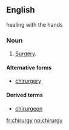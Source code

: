 ==English== healing with the hands

===Noun===
{{en-noun|chirurgies}}

# {{archaic}} [[surgery|Surgery]].

====Alternative forms====
* [[chirurgery]]

====Derived terms====
* [[chirurgeon]]

[[fr:chirurgy]]
[[no:chirurgy]]